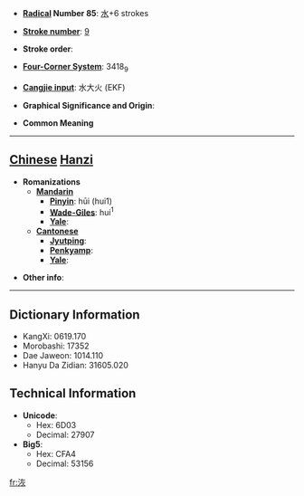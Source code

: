 * '''[[Wiktionary:Chinese radical index| Radical]] Number 85''': [[Wiktionary:Chinese radical index 水|水]]+6 strokes

* '''[[Wiktionary:Chinese total strokes index|Stroke number]]''': [[Wiktionary:Chinese total strokes index 9|9]]

* '''Stroke order''': 

* '''[[Wiktionary:Chinese four corner index|Four-Corner System]]''': 3418<sub>9</sub>

* '''[[Wiktionary:Chinese Cangjie index|Cangjie input]]''': 水大火 (EKF)

* '''Graphical Significance and Origin''': 

* '''Common Meaning'''

----

== [[Chinese]] [[Hanzi]] ==

* '''Romanizations'''
** '''[[Mandarin]]'''
*** '''[[Pinyin]]''': hūi (hui1)
*** '''[[Wade-Giles]]''': hui<sup>1</sup>
*** '''[[Yale]]''': 
** '''[[Cantonese]]'''
*** '''[[Jyutping]]''':
*** '''[[Penkyamp]]''': 
*** '''[[Yale]]''': 

* '''Other info''': 

----

== Dictionary Information ==

* KangXi: 0619.170
* Morobashi: 17352
* Dae Jaweon: 1014.110
* Hanyu Da Zidian: 31605.020

== Technical Information ==

* '''Unicode''':
** Hex: 6D03
** Decimal: 27907
* '''Big5''':
** Hex: CFA4
** Decimal: 53156

[[fr:洃]]